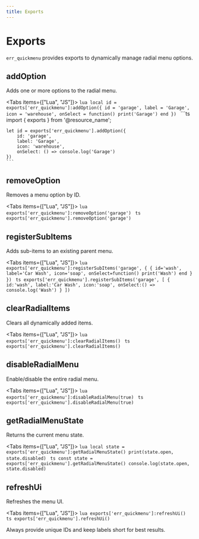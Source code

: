 ```yaml
---
title: Exports
---
```



# Exports

`err_quickmenu` provides exports to dynamically manage radial menu options.

## addOption

Adds one or more options to the radial menu.

<Tabs items={["Lua", "JS"]}>
  <Tab>
    ```lua
    local id = exports['err_quickmenu']:addOption({
        id = 'garage',
        label = 'Garage',
        icon = 'warehouse',
        onSelect = function() print('Garage') end
    })
    ```
  </Tab>
  <Tab>
    ```ts
    import { exports } from '@resource_name';

    let id = exports['err_quickmenu'].addOption({
        id: 'garage',
        label: 'Garage',
        icon: 'warehouse',
        onSelect: () => console.log('Garage')
    })
    ```
  </Tab>
</Tabs>

## removeOption

Removes a menu option by ID.

<Tabs items={["Lua", "JS"]}>
  <Tab>
    ```lua
    exports['err_quickmenu']:removeOption('garage')
    ```
  </Tab>
  <Tab>
    ```ts
    exports['err_quickmenu'].removeOption('garage')
    ```
  </Tab>
</Tabs>

## registerSubItems

Adds sub-items to an existing parent menu.

<Tabs items={["Lua", "JS"]}>
  <Tab>
    ```lua
    exports['err_quickmenu']:registerSubItems('garage', {
        { id='wash', label='Car Wash', icon='soap', onSelect=function() print('Wash') end }
    })
    ```
  </Tab>
  <Tab>
    ```ts
    exports['err_quickmenu'].registerSubItems('garage', [
      { id:'wash', label:'Car Wash', icon:'soap', onSelect:() => console.log('Wash') }
    ])
    ```
  </Tab>
</Tabs>

## clearRadialItems

Clears all dynamically added items.

<Tabs items={["Lua", "JS"]}>
  <Tab>
    ```lua
    exports['err_quickmenu']:clearRadialItems()
    ```
  </Tab>
  <Tab>
    ```ts
    exports['err_quickmenu'].clearRadialItems()
    ```
  </Tab>
</Tabs>

## disableRadialMenu

Enable/disable the entire radial menu.

<Tabs items={["Lua", "JS"]}>
  <Tab>
    ```lua
    exports['err_quickmenu']:disableRadialMenu(true)
    ```
  </Tab>
  <Tab>
    ```ts
    exports['err_quickmenu'].disableRadialMenu(true)
    ```
  </Tab>
</Tabs>

## getRadialMenuState

Returns the current menu state.

<Tabs items={["Lua", "JS"]}>
  <Tab>
    ```lua
    local state = exports['err_quickmenu']:getRadialMenuState()
    print(state.open, state.disabled)
    ```
  </Tab>
  <Tab>
    ```ts
    const state = exports['err_quickmenu'].getRadialMenuState()
    console.log(state.open, state.disabled)
    ```
  </Tab>
</Tabs>

## refreshUi

Refreshes the menu UI.

<Tabs items={["Lua", "JS"]}>
  <Tab>
    ```lua
    exports['err_quickmenu']:refreshUi()
    ```
  </Tab>
  <Tab>
    ```ts
    exports['err_quickmenu'].refreshUi()
    ```
  </Tab>
</Tabs>

<Callout>
Always provide unique IDs and keep labels short for best results.
</Callout>
